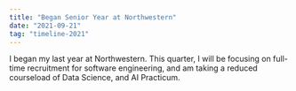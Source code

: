 ```yaml
---
title: "Began Senior Year at Northwestern"
date: "2021-09-21"
tag: "timeline-2021"
---
```

I began my last year at Northwestern. This quarter, I will be focusing
on full-time recruitment for software engineering, and am taking
a reduced courseload of Data Science, and AI Practicum.